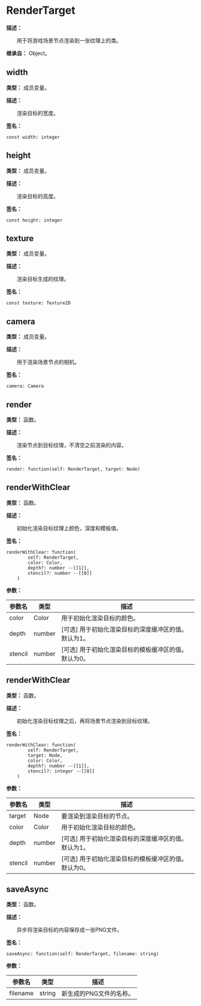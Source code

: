 
# RenderTarget

**描述：**

&emsp;&emsp;用于将游戏场景节点渲染到一张纹理上的类。

**继承自：** Object。

## width

**类型：** 成员变量。

**描述：**

&emsp;&emsp;渲染目标的宽度。

**签名：**
```tl
const width: integer
```

## height

**类型：** 成员变量。

**描述：**

&emsp;&emsp;渲染目标的高度。

**签名：**
```tl
const height: integer
```

## texture

**类型：** 成员变量。

**描述：**

&emsp;&emsp;渲染目标生成的纹理。

**签名：**
```tl
const texture: Texture2D
```

## camera

**类型：** 成员变量。

**描述：**

&emsp;&emsp;用于渲染场景节点的相机。

**签名：**
```tl
camera: Camera
```

## render

**类型：** 函数。

**描述：**

&emsp;&emsp;渲染节点到目标纹理，不清空之前渲染的内容。

**签名：**
```tl
render: function(self: RenderTarget, target: Node)
```

## renderWithClear

**类型：** 函数。

**描述：**

&emsp;&emsp;初始化渲染目标纹理上颜色，深度和模板值。

**签名：**
```tl
renderWithClear: function(
		self: RenderTarget,
		color: Color,
		depth?: number --[[1]],
		stencil?: number --[[0]]
	)
```

**参数：**

| 参数名 | 类型 | 描述 |
| --- | --- | --- |
| color | Color | 用于初始化渲染目标的颜色。 |
| depth | number | [可选] 用于初始化渲染目标的深度缓冲区的值。默认为1。 |
| stencil | number | [可选] 用于初始化渲染目标的模板缓冲区的值。默认为0。 |

## renderWithClear

**类型：** 函数。

**描述：**

&emsp;&emsp;初始化渲染目标纹理之后，再将场景节点渲染到目标纹理。

**签名：**
```tl
renderWithClear: function(
		self: RenderTarget,
		target: Node,
		color: Color,
		depth?: number --[[1]],
		stencil?: integer --[[0]]
	)
```

**参数：**

| 参数名 | 类型 | 描述 |
| --- | --- | --- |
| target | Node | 要渲染到渲染目标的节点。 |
| color | Color | 用于初始化渲染目标的颜色。 |
| depth | number | [可选] 用于初始化渲染目标的深度缓冲区的值。默认为1。 |
| stencil | number | [可选] 用于初始化渲染目标的模板缓冲区的值。默认为0。 |

## saveAsync

**类型：** 函数。

**描述：**

&emsp;&emsp;异步将渲染目标的内容保存成一张PNG文件。

**签名：**
```tl
saveAsync: function(self: RenderTarget, filename: string)
```

**参数：**

| 参数名 | 类型 | 描述 |
| --- | --- | --- |
| filename | string | 新生成的PNG文件的名称。 |